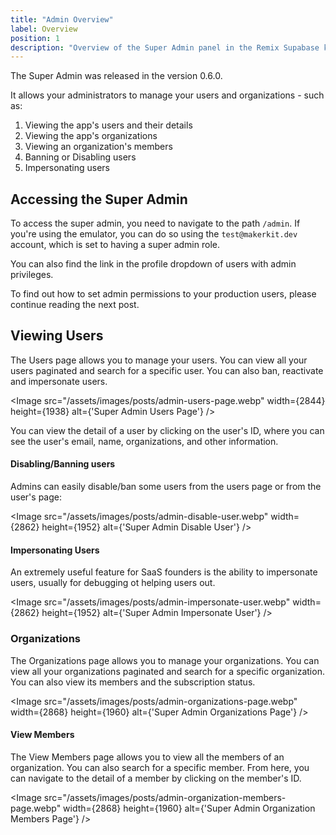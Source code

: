 ```yaml
---
title: "Admin Overview"
label: Overview
position: 1
description: "Overview of the Super Admin panel in the Remix Supabase kit"
---
```


The Super Admin was released in the version 0.6.0.

It allows your administrators to manage your users and organizations - such as:

1. Viewing the app's users and their details
2. Viewing the app's organizations
3. Viewing an organization's members
4. Banning or Disabling users
5. Impersonating users

## Accessing the Super Admin

To access the super admin, you need to navigate to the path `/admin`. If you're using the emulator, you can do so using the `test@makerkit.dev` account, which is set to having a super admin role.

You can also find the link in the profile dropdown of users with admin privileges.

To find out how to set admin permissions to your production users, please continue reading the next post.

## Viewing Users

The Users page allows you to manage your users. You can view all your users paginated and search for a specific user. You can also ban, reactivate and impersonate users.

<Image src="/assets/images/posts/admin-users-page.webp" width={2844} height={1938} alt={'Super Admin Users Page'} />

You can view the detail of a user by clicking on the user's ID, where you can see the user's email, name, organizations, and other information.

#### Disabling/Banning users

Admins can easily disable/ban some users from the users page or from the user's page:

<Image src="/assets/images/posts/admin-disable-user.webp" width={2862} height={1952} alt={'Super Admin Disable User'} />

#### Impersonating Users

An extremely useful feature for SaaS founders is the ability to impersonate users, usually for debugging ot helping users out.

<Image src="/assets/images/posts/admin-impersonate-user.webp" width={2862} height={1952} alt={'Super Admin Impersonate User'} />


### Organizations

The Organizations page allows you to manage your organizations. You can view all your organizations paginated and search for a specific organization. You can also view its members and the subscription status.

<Image src="/assets/images/posts/admin-organizations-page.webp" width={2868} height={1960} alt={'Super Admin Organizations Page'} />

#### View Members

The View Members page allows you to view all the members of an organization. You can also search for a specific member. From here, you can navigate to the detail of a member by clicking on the member's ID.

<Image src="/assets/images/posts/admin-organization-members-page.webp" width={2868} height={1960} alt={'Super Admin Organization Members Page'} />